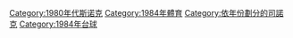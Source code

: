[[Category:1980年代斯诺克|Category:1980年代斯诺克]]
[[Category:1984年體育|Category:1984年體育]]
[[Category:依年份劃分的司諾克|Category:依年份劃分的司諾克]]
[[Category:1984年台球|Category:1984年台球]]